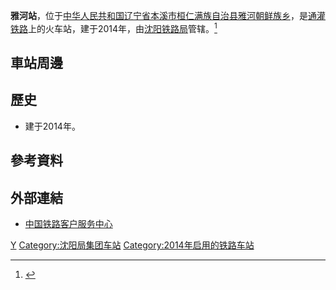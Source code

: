 {{Infobox China railway station
|车站名称 = 雅河站
|图片 = 
|图片介绍 = 
|其他名称 =
|车站拼音 = Yahe
|英文名称 = Yahe Railway Station
|车站代码 =
|电报码 = 
|拼音码 = 
|车站位置 = [[辽宁省|辽宁省]][[本溪市|本溪市]][[桓仁满族自治县|桓仁满族自治县]][[雅河朝鲜族乡|雅河朝鲜族乡]]
|坐标 = 
|归属 = [[沈阳铁路局|沈阳铁路局]]
|线路 = [[通灌铁路|通灌铁路]]
|车站等级 =
|月台数目 = 
|站台面 = 
|股道数目 = 
|网站 = 
}}
'''雅河站'''，位于[[中华人民共和国|中华人民共和国]][[辽宁省|辽宁省]][[本溪市|本溪市]][[桓仁满族自治县|桓仁满族自治县]][[雅河朝鲜族乡|雅河朝鲜族乡]]，是[[通灌铁路|通灌铁路]]上的火车站，建于2014年，由[[沈阳铁路局|沈阳铁路局]]管辖。<ref>{{Cite web |url=http://hcp.tiexing.com/yahezhan/ |title=雅河火车站介绍 |access-date=2017-02-17 |archive-date=2021-06-08 |archive-url=https://web.archive.org/web/20210608110428/http://hcp.tiexing.com/yahezhan/ |dead-url=no }}</ref>
==車站周邊==
==歷史==
* 建于2014年。
==參考資料==
{{reflist}}

==外部連結==
* [http://www.12306.cn/mormhweb/ 中国铁路客户服务中心] {{Wayback|url=http://www.12306.cn/mormhweb/ |date=20180205163941 }}
{{China-rail-stub}}
{{通灌铁路}}
[[Category:本溪市铁路车站|Y]]
[[Category:沈阳局集团车站|Category:沈阳局集团车站]]
[[Category:2014年启用的铁路车站|Category:2014年启用的铁路车站]]